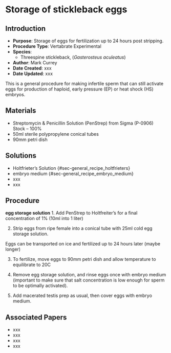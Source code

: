# Storage of stickleback eggs {#sec-vertexp_egg_storage_SB}

## Introduction

-   **Purpose**: Storage of eggs for fertilization up to 24 hours post stripping. 
-   **Procedure Type**: Vertabrate Experimental
-   **Species**:
    -   Threespine stickleback, (*Gasterosteus aculeatus*)

-   **Author**: Mark Currey
-   **Date Created**: xxx
-   **Date Updated**: xxx

::: {.callout-Notes title="Note"}
This is a general procedure for making infertile sperm that can still activate eggs for production of haploid, early pressure (EP) or heat shock (HS) embryos. 
:::

## Materials

- Streptomycin & Penicillin  Solution (PenStrep) from Sigma (P-0906) Stock – 100%
- 50ml sterile polypropylene conical tubes
- 90mm petri dish

## Solutions

- Holtfrieter's Solution {#sec-general_recipe_holtfrieters}
- embryo medium  {#sec-general_recipe_embryo_medium}
- xxx
- xxx

## Procedure

**egg storage solution**
1.  Add PenStrep to Holtfreiter's for a final concentration of 1% (10ml into 1 liter)

  
	
2.  Strip eggs from ripe female into a conical tube with 25ml cold egg storage solution. 

::: {.callout-note title="Note"}
Eggs can be transported on ice and fertilized up to 24 hours later (maybe longer)
::: 

3.  To fertilize, move eggs to 90mm petri dish and allow temperature to equilibrate to 20C

4.  Remove egg storage solution, and rinse eggs once with embryo medium (important to make sure that salt concentration is low enough for sperm to be optimally activated).

6.  Add macerated testis prep as usual, then cover eggs with embryo medium.




## Associated Papers

- xxx
- xxx
- xxx
- xxx
